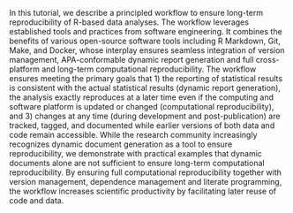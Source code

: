 In this tutorial, we describe a principled workflow to ensure long-term reproducibility of R-based data analyses. The workflow leverages established tools and practices from software engineering. It combines the benefits of various open-source software tools including R Markdown, Git, Make, and Docker, whose interplay ensures seamless integration of version management, APA-conformable dynamic report generation and full cross-platform and long-term computational reproducibility. The workflow ensures meeting the primary goals that 1) the reporting of statistical results is consistent with the actual statistical results (dynamic report generation), the analysis exactly reproduces at a later time even if the computing and software platform is updated or changed (computational reproducibility), and 3) changes at any time (during development and post-publication) are tracked, tagged, and documented while earlier versions of both data and code remain accessible.  While the research community increasingly recognizes dynamic document generation as a tool to ensure reproducibility, we demonstrate with practical examples that dynamic documents alone are not sufficient to ensure long-term computational reproducibility. By ensuring full computational reproducibility together with version management, dependence management and literate programming,  the workflow increases scientific productivity by facilitating later reuse of code and data.
